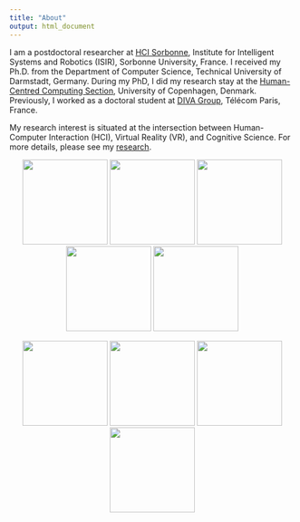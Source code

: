 ```yaml
---
title: "About"
output: html_document
---
```


I am a postdoctoral researcher at [HCI Sorbonne](https://hci.isir.upmc.fr/), Institute for Intelligent Systems and Robotics (ISIR), Sorbonne University, France.
I received my Ph.D. from the Department of Computer Science, Technical University of Darmstadt, Germany.
During my PhD, I did my research stay at the [Human-Centred Computing Section](https://di.ku.dk/english/research/human-centred-computing/), University of Copenhagen, Denmark.
Previously, I worked as a doctoral student at [DIVA Group](https://diva.telecom-paristech.fr/), Télécom Paris, France.

My research interest is situated at the intersection between Human-Computer Interaction (HCI), Virtual Reality (VR), and Cognitive Science. For more details, please see my [research](projects.html).


<!-- My current research interest focuses on understanding people's cognitive and behavioral processes in the dual-environment paradigm from the VR perspective by conducting experiments.  -->
<!-- Additionally, I design interaction techniques to reduce collisions with the real-world environment and explore future safety mechanisms in VR. -->
<!-- In 2019, I completed my Master's degree at National Chiao Tung University, Taiwan. Our projects explored integrating input controls and haptic outputs with VR head-mounted displays. -->


<center>
![](assets/img/breakout.png){border-radius=10px, width=150px}
![](assets/img/collision.png){border-radius=10px, width=150px}
![](assets/img/fm.png){border-radius=10px, width=150px}
![](assets/img/vppm.jpg){border-radius=10px, width=150px}
![](assets/img/housevibe.jpg){border-radius=10px, width=150px}


![](assets/img/skin-stroke2.jpg){border-radius=10px, width=150px}
![](assets/img/facewidgets.JPG){border-radius=10px, width=150px}
![](assets/img/facepush.png){border-radius=10px, width=150px}
![](assets/img/fisherman-thumb.png){width=150px}
</center>



